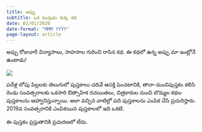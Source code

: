 ```yaml
---
title: అప్పు 
subtitle: ఒక పెంపుడు కుక్క కథ 
date: 02/01/2020
date-format: "MMM YYYY"
page-layout: article
---
```

అప్పు రోజువారీ విన్యాసాలు, సాహసాల గురించి రాసిన కథ. ఈ కథలో ఉన్న అప్పు మా ఇంట్లోనే ఉంటాడు!

::: {.column-margin}
![](appu-cover.jpg)
:::

పదేళ్ల లోపు పిల్లలకు తెలుగులో పుస్తకాలు చదివే ఆసక్తి పెంచటానికి, తానా-మంచిపుస్తకం కలిసి రెండు సంవత్సరాలకు ఒకసారి ఔత్సాహిక రచయితలు, చిత్రకారుల నుంచి బొమ్మల కథల పుస్తకాలను ఆహ్వానిస్తున్నాయి. 
అలా వచ్చిన వాటిల్లో పది పుస్తకాలను ఎంపిక చేసి ప్రచురిస్తారు. 2019వ సంవత్సరానికి ఎంపికయిన పుస్తకాలలో ఇది ఒకటి. 

ఈ పుస్తకం ప్రస్తుతానికి ప్రచురణలో లేదు. 